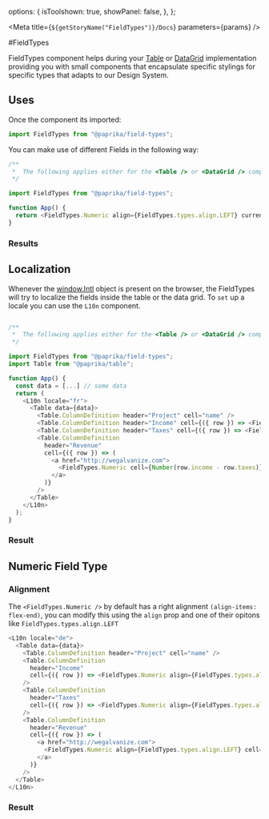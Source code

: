
  options: {
    isToolshown: true,
    showPanel: false,
  },
};

<Meta title={`${getStoryName("FieldTypes")}/Docs`} parameters={params} />

#FieldTypes

FieldTypes component helps during your [Table](https://github.com/acl-services/paprika/tree/master/packages/Table) or [DataGrid](https://github.com/acl-services/paprika/tree/master/packages/DataGrid) implementation providing you with small components that encapsulate specific stylings for specific types that adapts to our Design System.

## Uses

Once the component its imported:

```js
import FieldTypes from "@paprika/field-types";
```

You can make use of different Fields in the following way:

```js
/**
 *  The following applies either for the <Table /> or <DataGrid /> component
 */

import FieldTypes from "@paprika/field-types";

function App() {
  return <FieldTypes.Numeric align={FieldTypes.types.align.LEFT} currency="USD" cell={1240} />;
}
```

### Results

<Simple />

## Localization

Whenever the [window.Intl](https://developer.mozilla.org/en-US/docs/Web/JavaScript/Reference/Global_Objects/Intl) object is present on the browser, the FieldTypes will
try to localize the fields inside the table or the data grid. To `set` up a locale you can use the `L10n` component.

```js

/**
 *  The following applies either for the <Table /> or <DataGrid /> component
 */

import FieldTypes from "@paprika/field-types";
import Table from "@paprika/table";

function App() {
  const data = [...] // some data
  return (
    <L10n locale="fr">
      <Table data={data}>
        <Table.ColumnDefinition header="Project" cell="name" />
        <Table.ColumnDefinition header="Income" cell={({ row }) => <FieldTypes.Numeric cell={row.income} />} />
        <Table.ColumnDefinition header="Taxes" cell={({ row }) => <FieldTypes.Numeric cell={row.taxes} />} />
        <Table.ColumnDefinition
          header="Revenue"
          cell={({ row }) => (
            <a href="http://wegalvanize.com">
              <FieldTypes.Numeric cell={Number(row.income - row.taxes)} />
            </a>
          )}
        />
      </Table>
    </L10n>
  );
}
```

### Result

<TableWithLocale />

## Numeric Field Type

### Alignment

The `<FieldTypes.Numeric />` by default has a right alignment `(align-items: flex-end)`, you can modify this using the `align` prop and one of their opitons like
`FieldTypes.types.align.LEFT`

```js
<L10n locale="de">
  <Table data={data}>
    <Table.ColumnDefinition header="Project" cell="name" />
    <Table.ColumnDefinition
      header="Income"
      cell={({ row }) => <FieldTypes.Numeric align={FieldTypes.types.align.LEFT} cell={row.income} />}
    />
    <Table.ColumnDefinition
      header="Taxes"
      cell={({ row }) => <FieldTypes.Numeric align={FieldTypes.types.align.LEFT} cell={row.taxes} />}
    />
    <Table.ColumnDefinition
      header="Revenue"
      cell={({ row }) => (
        <a href="http://wegalvanize.com">
          <FieldTypes.Numeric align={FieldTypes.types.align.LEFT} cell={Number(row.income - row.taxes)} />
        </a>
      )}
    />
  </Table>
</L10n>
```

### Result

<TableWithLocaleAlignLeft />
